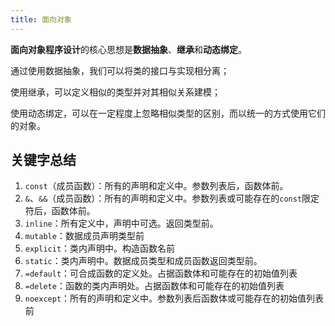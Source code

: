 ```yaml
---
title: 面向对象
---
```


**面向对象程序设计**的核心思想是**数据抽象**、**继承**和**动态绑定**。

通过使用数据抽象，我们可以将类的接口与实现相分离；

使用继承，可以定义相似的类型并对其相似关系建模；

使用动态绑定，可以在一定程度上忽略相似类型的区别，而以统一的方式使用它们的对象。



## 关键字总结

1. `const`（成员函数）：所有的声明和定义中。参数列表后，函数体前。
2. `&`、`&&`（成员函数）：所有的声明和定义中。参数列表或可能存在的`const`限定符后，函数体前。
3. `inline`：所有定义中，声明中可选。返回类型前。
4. `mutable`：数据成员声明类型前
5. `explicit`：类内声明中。构造函数名前
6. `static`：类内声明中。数据成员类型和成员函数返回类型前。
7. `=default`：可合成函数的定义处。占据函数体和可能存在的初始值列表
8. `=delete`：函数的类内声明处。占据函数体和可能存在的初始值列表
9. `noexcept`：所有的声明和定义中。参数列表后函数体或可能存在的初始值列表前

